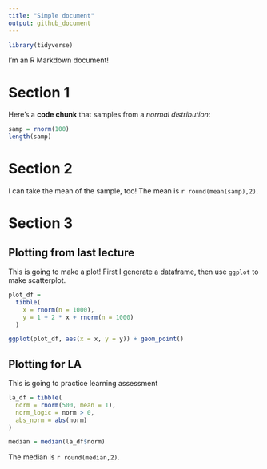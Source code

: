 ```yaml
---
title: "Simple document"
output: github_document
---
```


```r
library(tidyverse)
```


I'm an R Markdown document!

# Section 1

Here's a **code chunk** that samples from 
a _normal distribution_:

```r
samp = rnorm(100)
length(samp)
```

# Section 2

I can take the mean of the sample, too!
The mean is `r round(mean(samp),2)`.

# Section 3

## Plotting from last lecture
This is going to make a plot! First I generate a dataframe, then use `ggplot` to make scatterplot.

```r
plot_df = 
  tibble(
    x = rnorm(n = 1000),
    y = 1 + 2 * x + rnorm(n = 1000)
  )

ggplot(plot_df, aes(x = x, y = y)) + geom_point()
```


## Plotting for LA

This is going to practice learning assessment

```r
la_df = tibble(
  norm = rnorm(500, mean = 1),
  norm_logic = norm > 0,
  abs_norm = abs(norm)
)

median = median(la_df$norm)
```

The median is `r round(median,2)`.
















